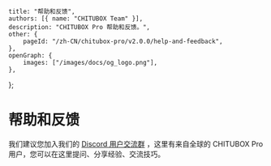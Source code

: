 	title: "帮助和反馈",
	authors: [{ name: "CHITUBOX Team" }],
	description: "CHITUBOX Pro 帮助和反馈。",
	other: {
		pageId: "/zh-CN/chitubox-pro/v2.0.0/help-and-feedback",
	},
	openGraph: {
		images: ["/images/docs/og_logo.png"],
	},
};

# 帮助和反馈

我们建议您加入我们的 [Discord 用户交流群]() ，这里有来自全球的 CHITUBOX Pro 用户，您可以在这里提问、分享经验、交流技巧。
